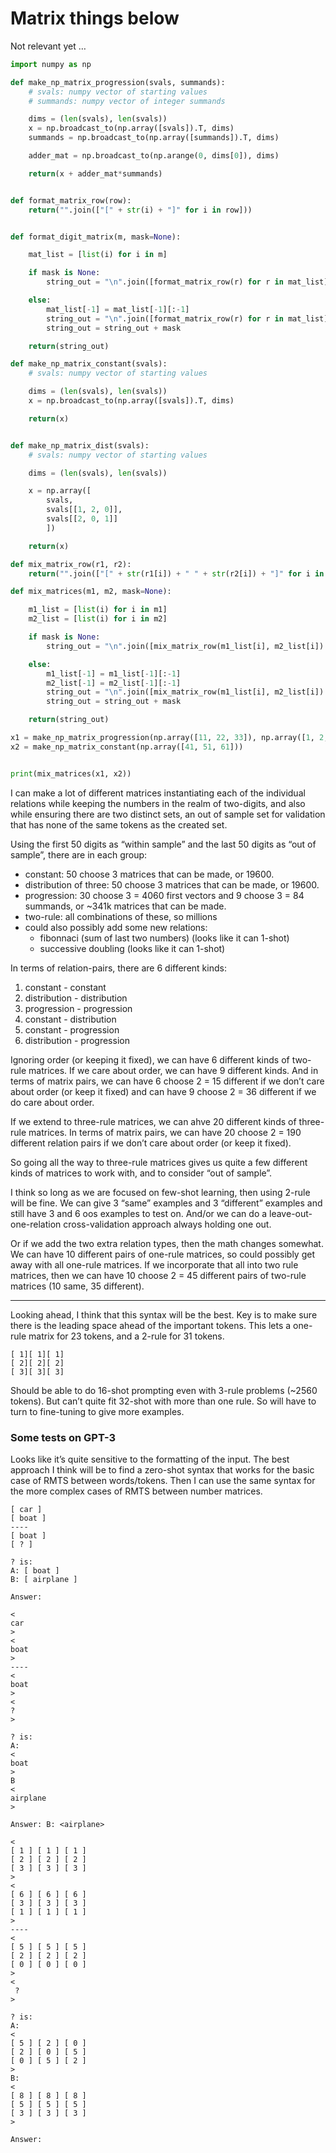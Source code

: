 

# Matrix things below

Not relevant yet ...

```python
import numpy as np

def make_np_matrix_progression(svals, summands):
    # svals: numpy vector of starting values
    # summands: numpy vector of integer summands

    dims = (len(svals), len(svals))
    x = np.broadcast_to(np.array([svals]).T, dims)
    summands = np.broadcast_to(np.array([summands]).T, dims)

    adder_mat = np.broadcast_to(np.arange(0, dims[0]), dims)

    return(x + adder_mat*summands)


def format_matrix_row(row):
    return("".join(["[" + str(i) + "]" for i in row]))


def format_digit_matrix(m, mask=None):

    mat_list = [list(i) for i in m]

    if mask is None:
        string_out = "\n".join([format_matrix_row(r) for r in mat_list])

    else:
        mat_list[-1] = mat_list[-1][:-1]
        string_out = "\n".join([format_matrix_row(r) for r in mat_list])
        string_out = string_out + mask

    return(string_out)    
```


```python
def make_np_matrix_constant(svals):
    # svals: numpy vector of starting values

    dims = (len(svals), len(svals))
    x = np.broadcast_to(np.array([svals]).T, dims)

    return(x)


def make_np_matrix_dist(svals):
    # svals: numpy vector of starting values

    dims = (len(svals), len(svals))

    x = np.array([
        svals,
        svals[[1, 2, 0]],
        svals[[2, 0, 1]]
        ])

    return(x)
```


```python
def mix_matrix_row(r1, r2):
    return("".join(["[" + str(r1[i]) + " " + str(r2[i]) + "]" for i in range(0, len(r1))]))

def mix_matrices(m1, m2, mask=None):

    m1_list = [list(i) for i in m1]
    m2_list = [list(i) for i in m2]

    if mask is None:
        string_out = "\n".join([mix_matrix_row(m1_list[i], m2_list[i]) for i in range(0, len(m1_list))])

    else:
        m1_list[-1] = m1_list[-1][:-1]
        m2_list[-1] = m2_list[-1][:-1]
        string_out = "\n".join([mix_matrix_row(m1_list[i], m2_list[i]) for i in range(0, len(m1_list))])
        string_out = string_out + mask

    return(string_out)

x1 = make_np_matrix_progression(np.array([11, 22, 33]), np.array([1, 2, 3]))
x2 = make_np_matrix_constant(np.array([41, 51, 61]))


print(mix_matrices(x1, x2))
```

I can make a lot of different matrices instantiating each of the individual relations while keeping the numbers in the realm of two-digits, and also while ensuring there are two distinct sets, an out of sample set for validation that has none of the same tokens as the created set.

Using the first 50 digits as "within sample" and the last 50 digits as "out of sample", there are in each group:

- constant: 50 choose 3 matrices that can be made, or 19600.
- distribution of three: 50 choose 3 matrices that can be made, or 19600.
- progression: 30 choose 3 = 4060 first vectors and 9 choose 3 = 84 summands, or ~341k matrices that can be made.
- two-rule: all combinations of these, so millions
- could also possibly add some new relations:
    - fibonnaci (sum of last two numbers) (looks like it can 1-shot)
    - successive doubling (looks like it can 1-shot)

In terms of relation-pairs, there are 6 different kinds:

1. constant - constant
2. distribution - distribution
3. progression - progression
4. constant - distribution
5. constant - progression
6. distribution - progression

Ignoring order (or keeping it fixed), we can have 6 different kinds of two-rule matrices. If we care about order, we can have 9 different kinds. And in terms of matrix pairs, we can have 6 choose 2 = 15 different if we don't care about order (or keep it fixed) and can have 9 choose 2 = 36 different if we do care about order.

If we extend to three-rule matrices, we can ahve 20 different kinds of three-rule matrices. In terms of matrix pairs, we can have 20 choose 2 = 190 different relation pairs if we don't care about order (or keep it fixed).

So going all the way to three-rule matrices gives us quite a few different kinds of matrices to work with, and to consider "out of sample". 

I think so long as we are focused on few-shot learning, then using 2-rule will be fine. We can give 3 "same" examples and 3 "different" examples and still have 3 and 6 oos examples to test on. And/or we can do a leave-out-one-relation cross-validation approach always holding one out.

Or if we add the two extra relation types, then the math changes somewhat. We can have 10 different pairs of one-rule matrices, so could possibly get away with all one-rule matrices. If we incorporate that all into two rule matrices, then we can have 10 choose 2 = 45 different pairs of two-rule matrices (10 same, 35 different). 


----

Looking ahead, I think that this syntax will be the best. Key is to make sure there is the leading space ahead of the important tokens. This lets a one-rule matrix for 23 tokens, and a 2-rule for 31 tokens.

```
[ 1][ 1][ 1]
[ 2][ 2][ 2]
[ 3][ 3][ 3]
```

Should be able to do 16-shot prompting even with 3-rule problems (~2560 tokens). But can't quite fit 32-shot with more than one rule. So will have to turn to fine-tuning to give more examples.


### Some tests on GPT-3

Looks like it's quite sensitive to the formatting of the input. The best approach I think will be to find a zero-shot syntax that works for the basic case of RMTS between words/tokens. Then I can use the same syntax for the more complex cases of RMTS between number matrices.


```
[ car ]
[ boat ]
----
[ boat ]
[ ? ]

? is:
A: [ boat ]
B: [ airplane ]

Answer:
```

```
< 
car
>
<
boat
>
----
<
boat
>
<
?
>

? is:
A:
<
boat
>
B
<
airplane
>

Answer: B: <airplane>
```

```
<
[ 1 ] [ 1 ] [ 1 ]
[ 2 ] [ 2 ] [ 2 ]
[ 3 ] [ 3 ] [ 3 ]
>
<
[ 6 ] [ 6 ] [ 6 ]
[ 3 ] [ 3 ] [ 3 ]
[ 1 ] [ 1 ] [ 1 ]
>
----
<
[ 5 ] [ 5 ] [ 5 ]
[ 2 ] [ 2 ] [ 2 ]
[ 0 ] [ 0 ] [ 0 ]
>
<
 ?
>

? is:
A:
<
[ 5 ] [ 2 ] [ 0 ]
[ 2 ] [ 0 ] [ 5 ]
[ 0 ] [ 5 ] [ 2 ]
>
B: 
<
[ 8 ] [ 8 ] [ 8 ]
[ 5 ] [ 5 ] [ 5 ]
[ 3 ] [ 3 ] [ 3 ]
>

Answer:
```

